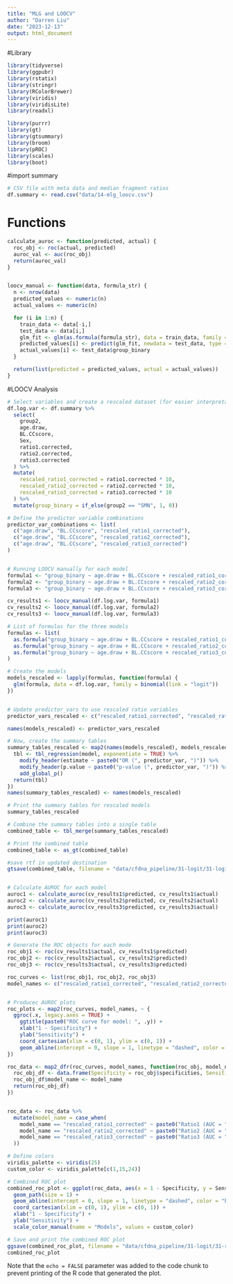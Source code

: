 ---
title: "MLG and LOOCV"
author: "Darren Liu"
date: "2023-12-13"
output: html_document
---

#Library
```{r library}
library(tidyverse)
library(ggpubr)
library(rstatix)
library(stringr)
library(RColorBrewer)
library(viridis)
library(viridisLite)
library(readxl)

library(purrr)
library(gt)
library(gtsummary)
library(broom)
library(pROC)
library(scales)
library(boot)
```

#import summary 
```{r import, echo = FALSE}

# CSV file with meta data and median fragment ratios
df.summary <- read.csv("data/14-mlg_loocv.csv")

```

# Functions
```{r functions, echo = FALSE}


calculate_auroc <- function(predicted, actual) {
  roc_obj <- roc(actual, predicted)
  auroc_val <- auc(roc_obj)
  return(auroc_val)
}


loocv_manual <- function(data, formula_str) {
  n <- nrow(data)
  predicted_values <- numeric(n)
  actual_values <- numeric(n)

  for (i in 1:n) {
    train_data <- data[-i,]
    test_data <- data[i,]
    glm_fit <- glm(as.formula(formula_str), data = train_data, family = binomial())
    predicted_values[i] <- predict(glm_fit, newdata = test_data, type = "response")
    actual_values[i] <- test_data$group_binary
  }

  return(list(predicted = predicted_values, actual = actual_values))
}
```

#LOOCV Analysis
```{r loocv, echo = FALSE}

# Select variables and create a rescaled dataset (for easier interpretation)
df.log.var <- df.summary %>%
  select(
    group2,
    age.draw,
    BL.CCscore,
    Sex,
    ratio1.corrected,
    ratio2.corrected,
    ratio3.corrected
  ) %>%
  mutate(
    rescaled_ratio1_corrected = ratio1.corrected * 10,
    rescaled_ratio2_corrected = ratio2.corrected * 10,
    rescaled_ratio3_corrected = ratio3.corrected * 10
  ) %>%
  mutate(group_binary = if_else(group2 == "SMN", 1, 0))

# Define the predictor variable combinations
predictor_var_combinations <- list(
  c("age.draw", "BL.CCscore", "rescaled_ratio1_corrected"),
  c("age.draw", "BL.CCscore", "rescaled_ratio2_corrected"),
  c("age.draw", "BL.CCscore", "rescaled_ratio3_corrected")
)


# Running LOOCV manually for each model
formula1 <- "group_binary ~ age.draw + BL.CCscore + rescaled_ratio1_corrected"
formula2 <- "group_binary ~ age.draw + BL.CCscore + rescaled_ratio2_corrected"
formula3 <- "group_binary ~ age.draw + BL.CCscore + rescaled_ratio3_corrected"

cv_results1 <- loocv_manual(df.log.var, formula1)
cv_results2 <- loocv_manual(df.log.var, formula2)
cv_results3 <- loocv_manual(df.log.var, formula3)

# List of formulas for the three models
formulas <- list(
  as.formula("group_binary ~ age.draw + BL.CCscore + rescaled_ratio1_corrected"),
  as.formula("group_binary ~ age.draw + BL.CCscore + rescaled_ratio2_corrected"),
  as.formula("group_binary ~ age.draw + BL.CCscore + rescaled_ratio3_corrected")
)

# Create the models
models_rescaled <- lapply(formulas, function(formula) {
  glm(formula, data = df.log.var, family = binomial(link = "logit"))
})


# Update predictor_vars to use rescaled ratio variables
predictor_vars_rescaled <- c("rescaled_ratio1_corrected", "rescaled_ratio2_corrected", "rescaled_ratio3_corrected")

names(models_rescaled) <- predictor_vars_rescaled

# Now, create the summary tables
summary_tables_rescaled <- map2(names(models_rescaled), models_rescaled, function(predictor_var, model) {
  tbl <- tbl_regression(model, exponentiate = TRUE) %>%
    modify_header(estimate ~ paste0("OR (", predictor_var, ")")) %>%
    modify_header(p.value ~ paste0("p-value (", predictor_var, ")")) %>%
    add_global_p()
  return(tbl)
})
names(summary_tables_rescaled) <- names(models_rescaled)

# Print the summary tables for rescaled models
summary_tables_rescaled

# Combine the summary tables into a single table
combined_table <- tbl_merge(summary_tables_rescaled)

# Print the combined table
combined_table <- as_gt(combined_table)

#save rtf in updated destination
gtsave(combined_table, filename = "data/cfdna_pipeline/31-logit/31-logit_adj_fragratio.rtf")


# Calculate AUROC for each model
auroc1 <- calculate_auroc(cv_results1$predicted, cv_results1$actual)
auroc2 <- calculate_auroc(cv_results2$predicted, cv_results2$actual)
auroc3 <- calculate_auroc(cv_results3$predicted, cv_results3$actual)

print(auroc1)
print(auroc2)
print(auroc3)

# Generate the ROC objects for each mode
roc_obj1 <- roc(cv_results1$actual, cv_results1$predicted)
roc_obj2 <- roc(cv_results2$actual, cv_results2$predicted)
roc_obj3 <- roc(cv_results3$actual, cv_results3$predicted)

roc_curves <- list(roc_obj1, roc_obj2, roc_obj3)
model_names <- c("rescaled_ratio1_corrected", "rescaled_ratio2_corrected", "rescaled_ratio3_corrected")


# Producec AUROC plots
roc_plots <- map2(roc_curves, model_names, ~ {
  ggroc(.x, legacy.axes = TRUE) +
    ggtitle(paste0("ROC curve for model: ", .y)) +
    xlab("1 - Specificity") +
    ylab("Sensitivity") +
    coord_cartesian(xlim = c(0, 1), ylim = c(0, 1)) +
    geom_abline(intercept = 0, slope = 1, linetype = "dashed", color = "red", alpha = 0.6)  # Add the 45-degree line
})

roc_data <- map2_dfr(roc_curves, model_names, function(roc_obj, model_name) {
  roc_obj_df <- data.frame(Specificity = roc_obj$specificities, Sensitivity = roc_obj$sensitivities)
  roc_obj_df$model_name <- model_name
  return(roc_obj_df)
})


roc_data <- roc_data %>%
  mutate(model_name = case_when(
    model_name == "rescaled_ratio1_corrected" ~ paste0("Ratio1 (AUC = ", sprintf("%.2f", auc(roc_obj1)), ")"),
    model_name == "rescaled_ratio2_corrected" ~ paste0("Ratio2 (AUC = ", sprintf("%.2f", auc(roc_obj2)), ")"),
    model_name == "rescaled_ratio3_corrected" ~ paste0("Ratio3 (AUC = ", sprintf("%.2f", auc(roc_obj3)), ")")
  ))

# Define colors
viridis_palette <- viridis(25)
custom_color <- viridis_palette[c(1,15,24)]

# Combined ROC plot
combined_roc_plot <- ggplot(roc_data, aes(x = 1 - Specificity, y = Sensitivity, color = model_name)) +
  geom_path(size = 1) +
  geom_abline(intercept = 0, slope = 1, linetype = "dashed", color = "black", alpha = 0.6) +
  coord_cartesian(xlim = c(0, 1), ylim = c(0, 1)) +
  xlab("1 - Specificity") +
  ylab("Sensitivity") +
  scale_color_manual(name = "Models", values = custom_color)

# Save and print the combined ROC plot
ggsave(combined_roc_plot, filename = "data/cfdna_pipeline/31-logit/31-roc_plot.tiff", device = "tiff", width = 8, height = 4)
combined_roc_plot
```
Note that the `echo = FALSE` parameter was added to the code chunk to prevent printing of the R code that generated the plot.
